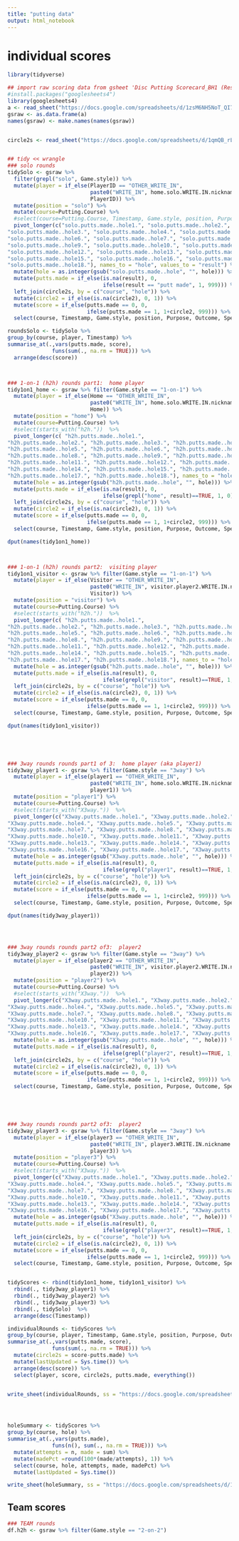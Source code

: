 ```yaml
---
title: "putting data"
output: html_notebook
---
```




# individual scores
```r
library(tidyverse)

## import raw scoring data from gsheet 'Disc Putting Scorecard_BH1 (Responses)'
#install.packages("googlesheets4")
library(googlesheets4)
a <- read_sheet("https://docs.google.com/spreadsheets/d/1zsM6NH5NoT_QI7be9z1VnkurByc9DsmGCzeoomI5AoY/edit#gid=184111277")
gsraw <- as.data.frame(a)
names(gsraw) <- make.names(names(gsraw))


circle2s <- read_sheet("https://docs.google.com/spreadsheets/d/1qmQB_rLHvEdNmKP3omnVYM2yn5UlibUx3y-WmrSZij8/edit#gid=1610389370", sheet = "circle2s")


## tidy << wrangle
### solo rounds
tidySolo <- gsraw %>%
  filter(grepl("solo", Game.style)) %>% 
  mutate(player = if_else(PlayerID == "OTHER_WRITE_IN",
                          paste0("WRITE_IN", home.solo.WRITE.IN.nickname.number), 
                          PlayerID)) %>% 
  mutate(position = "solo") %>% 
  mutate(course=Putting.Course) %>% 
  #select(course=Putting.Course, Timestamp, Game.style, position, Purpose, Outcome, Special.Notes, player, starts_with("solo.putts.made"))  %>% 
  pivot_longer(c("solo.putts.made..hole1.", "solo.putts.made..hole2.", 
"solo.putts.made..hole3.", "solo.putts.made..hole4.", "solo.putts.made..hole5.", 
"solo.putts.made..hole6.", "solo.putts.made..hole7.", "solo.putts.made..hole8.", 
"solo.putts.made..hole9.", "solo.putts.made..hole10.", "solo.putts.made..hole11.", 
"solo.putts.made..hole12.", "solo.putts.made..hole13.", "solo.putts.made..hole14.", 
"solo.putts.made..hole15.", "solo.putts.made..hole16.", "solo.putts.made..hole17.", 
"solo.putts.made..hole18."), names_to = "hole", values_to = "result") %>% 
  mutate(hole = as.integer(gsub("solo.putts.made..hole", "", hole))) %>% 
  mutate(putts.made = if_else(is.na(result), 0, 
                              ifelse(result == "putt made", 1, 999))) %>%
  left_join(circle2s, by = c("course", "hole")) %>% 
  mutate(circle2 = if_else(is.na(circle2), 0, 1)) %>% 
  mutate(score = if_else(putts.made == 0, 0, 
                         ifelse(putts.made == 1, 1+circle2, 999))) %>% 
  select(course, Timestamp, Game.style, position, Purpose, Outcome, Special.Notes, player, hole, putts.made, score)

roundsSolo <- tidySolo %>% 
group_by(course, player, Timestamp) %>% 
summarise_at(.,vars(putts.made, score), 
              funs(sum(., na.rm = TRUE))) %>% 
  arrange(desc(score))



### 1-on-1 (h2h) rounds part1:  home player
tidy1on1_home <- gsraw %>% filter(Game.style == "1-on-1") %>% 
  mutate(player = if_else(Home == "OTHER_WRITE_IN",
                          paste0("WRITE_IN", home.solo.WRITE.IN.nickname.number), 
                          Home)) %>% 
  mutate(position = "home") %>% 
  mutate(course=Putting.Course) %>% 
  #select(starts_with("h2h."))  %>% 
  pivot_longer(c( "h2h.putts.made..hole1.", 
"h2h.putts.made..hole2.", "h2h.putts.made..hole3.", "h2h.putts.made..hole4.", 
"h2h.putts.made..hole5.", "h2h.putts.made..hole6.", "h2h.putts.made..hole7.", 
"h2h.putts.made..hole8.", "h2h.putts.made..hole9.", "h2h.putts.made..hole10.", 
"h2h.putts.made..hole11.", "h2h.putts.made..hole12.", "h2h.putts.made..hole13.", 
"h2h.putts.made..hole14.", "h2h.putts.made..hole15.", "h2h.putts.made..hole16.", 
"h2h.putts.made..hole17.", "h2h.putts.made..hole18."), names_to = "hole", values_to = "result") %>% 
  mutate(hole = as.integer(gsub("h2h.putts.made..hole", "", hole))) %>% 
  mutate(putts.made = if_else(is.na(result), 0, 
                              ifelse(grepl("home", result)==TRUE, 1, 0))) %>%
  left_join(circle2s, by = c("course", "hole")) %>% 
  mutate(circle2 = if_else(is.na(circle2), 0, 1)) %>% 
  mutate(score = if_else(putts.made == 0, 0, 
                         ifelse(putts.made == 1, 1+circle2, 999))) %>% 
  select(course, Timestamp, Game.style, position, Purpose, Outcome, Special.Notes, player, hole, putts.made, score)

dput(names(tidy1on1_home))



### 1-on-1 (h2h) rounds part2:  visiting player
tidy1on1_visitor <- gsraw %>% filter(Game.style == "1-on-1") %>% 
  mutate(player = if_else(Visitor == "OTHER_WRITE_IN",
                          paste0("WRITE_IN", visitor.player2.WRITE.IN.nickname.number), 
                          Visitor)) %>% 
  mutate(position = "visitor") %>% 
  mutate(course=Putting.Course) %>% 
  #select(starts_with("h2h."))  %>% 
  pivot_longer(c( "h2h.putts.made..hole1.", 
"h2h.putts.made..hole2.", "h2h.putts.made..hole3.", "h2h.putts.made..hole4.", 
"h2h.putts.made..hole5.", "h2h.putts.made..hole6.", "h2h.putts.made..hole7.", 
"h2h.putts.made..hole8.", "h2h.putts.made..hole9.", "h2h.putts.made..hole10.", 
"h2h.putts.made..hole11.", "h2h.putts.made..hole12.", "h2h.putts.made..hole13.", 
"h2h.putts.made..hole14.", "h2h.putts.made..hole15.", "h2h.putts.made..hole16.", 
"h2h.putts.made..hole17.", "h2h.putts.made..hole18."), names_to = "hole", values_to = "result") %>% 
  mutate(hole = as.integer(gsub("h2h.putts.made..hole", "", hole))) %>% 
  mutate(putts.made = if_else(is.na(result), 0, 
                              ifelse(grepl("visitor", result)==TRUE, 1, 0))) %>%
  left_join(circle2s, by = c("course", "hole")) %>% 
  mutate(circle2 = if_else(is.na(circle2), 0, 1)) %>% 
  mutate(score = if_else(putts.made == 0, 0, 
                         ifelse(putts.made == 1, 1+circle2, 999))) %>% 
  select(course, Timestamp, Game.style, position, Purpose, Outcome, Special.Notes, player, hole, putts.made, score)

dput(names(tidy1on1_visitor))





### 3way rounds rounds part1 of 3:  home player (aka player1)
tidy3way_player1 <- gsraw %>% filter(Game.style == "3way") %>% 
  mutate(player = if_else(player1 == "OTHER_WRITE_IN",
                          paste0("WRITE_IN", home.solo.WRITE.IN.nickname.number), 
                          player1)) %>% 
  mutate(position = "player1") %>% 
  mutate(course=Putting.Course) %>% 
  #select(starts_with("X3way."))  %>% 
  pivot_longer(c("X3way.putts.made..hole1.", "X3way.putts.made..hole2.", "X3way.putts.made..hole3.", 
"X3way.putts.made..hole4.", "X3way.putts.made..hole5.", "X3way.putts.made..hole6.", 
"X3way.putts.made..hole7.", "X3way.putts.made..hole8.", "X3way.putts.made..hole9.", 
"X3way.putts.made..hole10.", "X3way.putts.made..hole11.", "X3way.putts.made..hole12.", 
"X3way.putts.made..hole13.", "X3way.putts.made..hole14.", "X3way.putts.made..hole15.", 
"X3way.putts.made..hole16.", "X3way.putts.made..hole17.", "X3way.putts.made..hole18."), names_to = "hole", values_to = "result") %>% 
  mutate(hole = as.integer(gsub("X3way.putts.made..hole", "", hole))) %>% 
  mutate(putts.made = if_else(is.na(result), 0, 
                              ifelse(grepl("player1", result)==TRUE, 1, 0))) %>%
  left_join(circle2s, by = c("course", "hole")) %>% 
  mutate(circle2 = if_else(is.na(circle2), 0, 1)) %>% 
  mutate(score = if_else(putts.made == 0, 0, 
                         ifelse(putts.made == 1, 1+circle2, 999))) %>% 
  select(course, Timestamp, Game.style, position, Purpose, Outcome, Special.Notes, player, hole, putts.made, score)

dput(names(tidy3way_player1))




### 3way rounds rounds part2 of3:  player2
tidy3way_player2 <- gsraw %>% filter(Game.style == "3way") %>% 
  mutate(player = if_else(player2 == "OTHER_WRITE_IN",
                          paste0("WRITE_IN", visitor.player2.WRITE.IN.nickname.number), 
                          player2)) %>% 
  mutate(position = "player2") %>% 
  mutate(course=Putting.Course) %>% 
  #select(starts_with("X3way."))  %>% 
  pivot_longer(c("X3way.putts.made..hole1.", "X3way.putts.made..hole2.", "X3way.putts.made..hole3.", 
"X3way.putts.made..hole4.", "X3way.putts.made..hole5.", "X3way.putts.made..hole6.", 
"X3way.putts.made..hole7.", "X3way.putts.made..hole8.", "X3way.putts.made..hole9.", 
"X3way.putts.made..hole10.", "X3way.putts.made..hole11.", "X3way.putts.made..hole12.", 
"X3way.putts.made..hole13.", "X3way.putts.made..hole14.", "X3way.putts.made..hole15.", 
"X3way.putts.made..hole16.", "X3way.putts.made..hole17.", "X3way.putts.made..hole18."), names_to = "hole", values_to = "result") %>% 
  mutate(hole = as.integer(gsub("X3way.putts.made..hole", "", hole))) %>% 
  mutate(putts.made = if_else(is.na(result), 0, 
                              ifelse(grepl("player2", result)==TRUE, 1, 0))) %>%
  left_join(circle2s, by = c("course", "hole")) %>% 
  mutate(circle2 = if_else(is.na(circle2), 0, 1)) %>% 
  mutate(score = if_else(putts.made == 0, 0, 
                         ifelse(putts.made == 1, 1+circle2, 999))) %>% 
  select(course, Timestamp, Game.style, position, Purpose, Outcome, Special.Notes, player, hole, putts.made, score)





### 3way rounds rounds part2 of3:  player2
tidy3way_player3 <- gsraw %>% filter(Game.style == "3way") %>% 
  mutate(player = if_else(player3 == "OTHER_WRITE_IN",
                          paste0("WRITE_IN", player3.WRITE.IN.nickname.number), 
                          player3)) %>% 
  mutate(position = "player3") %>% 
  mutate(course=Putting.Course) %>% 
  #select(starts_with("X3way."))  %>% 
  pivot_longer(c("X3way.putts.made..hole1.", "X3way.putts.made..hole2.", "X3way.putts.made..hole3.", 
"X3way.putts.made..hole4.", "X3way.putts.made..hole5.", "X3way.putts.made..hole6.", 
"X3way.putts.made..hole7.", "X3way.putts.made..hole8.", "X3way.putts.made..hole9.", 
"X3way.putts.made..hole10.", "X3way.putts.made..hole11.", "X3way.putts.made..hole12.", 
"X3way.putts.made..hole13.", "X3way.putts.made..hole14.", "X3way.putts.made..hole15.", 
"X3way.putts.made..hole16.", "X3way.putts.made..hole17.", "X3way.putts.made..hole18."), names_to = "hole", values_to = "result") %>% 
  mutate(hole = as.integer(gsub("X3way.putts.made..hole", "", hole))) %>% 
  mutate(putts.made = if_else(is.na(result), 0, 
                              ifelse(grepl("player3", result)==TRUE, 1, 0))) %>%
  left_join(circle2s, by = c("course", "hole")) %>% 
  mutate(circle2 = if_else(is.na(circle2), 0, 1)) %>% 
  mutate(score = if_else(putts.made == 0, 0, 
                         ifelse(putts.made == 1, 1+circle2, 999))) %>% 
  select(course, Timestamp, Game.style, position, Purpose, Outcome, Special.Notes, player, hole, putts.made, score)


tidyScores <- rbind(tidy1on1_home, tidy1on1_visitor) %>% 
  rbind(., tidy3way_player1) %>% 
  rbind(., tidy3way_player2) %>% 
  rbind(., tidy3way_player3) %>% 
  rbind(., tidySolo)  %>% 
  arrange(desc(Timestamp))

individualRounds <- tidyScores %>% 
group_by(course, player, Timestamp, Game.style, position, Purpose, Outcome) %>% 
summarise_at(.,vars(putts.made, score), 
              funs(sum(., na.rm = TRUE))) %>% 
  mutate(circle2s = score-putts.made) %>% 
  mutate(lastUpdated = Sys.time()) %>% 
  arrange(desc(score)) %>% 
  select(player, score, circle2s, putts.made, everything())


write_sheet(individualRounds, ss = "https://docs.google.com/spreadsheets/d/1zsM6NH5NoT_QI7be9z1VnkurByc9DsmGCzeoomI5AoY/edit#gid=2095346489", sheet = "individualRounds")




holeSummary <- tidyScores %>% 
group_by(course, hole) %>% 
summarise_at(.,vars(putts.made), 
              funs(n(), sum(., na.rm = TRUE))) %>%
  mutate(attempts = n, made = sum) %>%
  mutate(madePct =round(100*(made/attempts), 1)) %>% 
  select(course, hole, attempts, made, madePct) %>% 
  mutate(lastUpdated = Sys.time())

write_sheet(holeSummary, ss = "https://docs.google.com/spreadsheets/d/1zsM6NH5NoT_QI7be9z1VnkurByc9DsmGCzeoomI5AoY/edit#gid=2095346489", sheet = "holeSummary")


```



## Team scores
```r
### TEAM rounds
df.h2h <- gsraw %>% filter(Game.style == "2-on-2")
```

